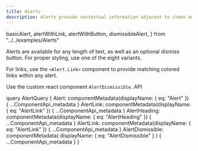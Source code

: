 ```yaml
---
title: Alerts
description: Alerts provide contextual information adjacent to items on the visible page. There are four types - error, warning, success, or informational.
---
```


  basicAlert,
  alertWithLink,
  alertWithButton,
  dismissibleAlert,
} from "../../examples/Alerts"

<Overview guidelink="https://modus.trimble.com/components/alerts/">
  Alerts are available for any length of text, as well as an optional dismiss
  button. For proper styling, use one of the eight variants.
</Overview>

<CodeBlock title="Basic Alerts" code={basicAlert}></CodeBlock>

<CodeBlock title="Alerts with Links" code={alertWithLink}>
  For links, use the <code>&lt;Alert.Link&gt;</code> component to provide
  matching colored links within any alert.
</CodeBlock>

<CodeBlock title="Alerts with Buttons" code={alertWithButton}></CodeBlock>

<CodeBlock title="Dismissible Alerts" code={dismissibleAlert}>
  Use the custom react component <code>AlertDismissible</code>.
</CodeBlock>

<LinkedHeading h="2" className="h1" id="alerts-api">
  API
</LinkedHeading>

<ComponentApi metadata={props.data.Alert} />
<ComponentApi
  metadata={props.data.AlertHeading}
  exportedBy={props.data.Alert}
/>
<ComponentApi metadata={props.data.AlertLink} exportedBy={props.data.Alert} />
<ComponentApi metadata={props.data.AlertDismissible} />

  query AlertQuery {
    Alert: componentMetadata(displayName: { eq: "Alert" }) {
      ...ComponentApi_metadata
    }
    AlertLink: componentMetadata(displayName: { eq: "AlertLink" }) {
      ...ComponentApi_metadata
    }
    AlertHeading: componentMetadata(displayName: { eq: "AlertHeading" }) {
      ...ComponentApi_metadata
    }
    AlertLink: componentMetadata(displayName: { eq: "AlertLink" }) {
      ...ComponentApi_metadata
    }
    AlertDismissible: componentMetadata(
      displayName: { eq: "AlertDismissible" }
    ) {
      ...ComponentApi_metadata
    }
  }
`
